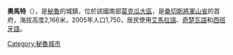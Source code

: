 '''奧馬特'''（{{lang-es|Omate}}），是[[秘魯|秘魯]]的城鎮，位於該國南部[[莫克瓜大區|莫克瓜大區]]，是[[桑切斯將軍山省|桑切斯將軍山省]]的首府，海拔高度2,166米，2005年人口1,750，居民使用[[艾馬拉語|艾馬拉語]]、[[奇楚瓦語|奇楚瓦語]]和[[西班牙語|西班牙語]]。

{{Coord|16|40|27|S|70|58|13|W|region:PE_type:city|display=title}}

{{Peru-geo-stub}}
[[Category:秘魯城市|Category:秘魯城市]]